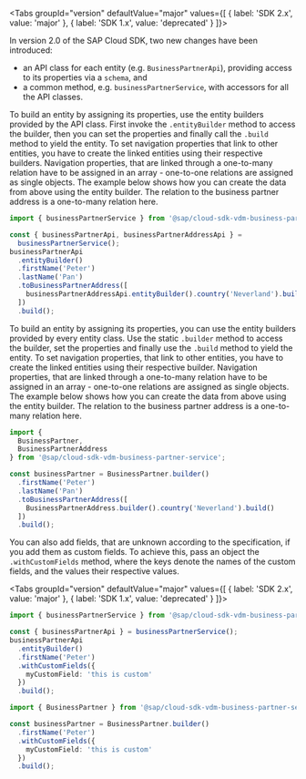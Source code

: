 
<Tabs groupId="version" defaultValue="major" values={[ { label: 'SDK 2.x', value: 'major' }, { label: 'SDK 1.x', value: 'deprecated' } ]}>
<TabItem value="major">

In version 2.0 of the SAP Cloud SDK, two new changes have been introduced:

- an API class for each entity (e.g. `BusinessPartnerApi`), providing access to its properties via a `schema`, and
- a common method, e.g. `businessPartnerService`, with accessors for all the API classes.

To build an entity by assigning its properties, use the entity builders provided by the API class.
First invoke the `.entityBuilder` method to access the builder, then you can set the properties and finally call the `.build` method to yield the entity.
To set navigation properties that link to other entities, you have to create the linked entities using their respective builders.
Navigation properties, that are linked through a one-to-many relation have to be assigned in an array - one-to-one relations are assigned as single objects.
The example below shows how you can create the data from above using the entity builder.
The relation to the business partner address is a one-to-many relation here.

```ts
import { businessPartnerService } from '@sap/cloud-sdk-vdm-business-partner-service';

const { businessPartnerApi, businessPartnerAddressApi } =
  businessPartnerService();
businessPartnerApi
  .entityBuilder()
  .firstName('Peter')
  .lastName('Pan')
  .toBusinessPartnerAddress([
    businessPartnerAddressApi.entityBuilder().country('Neverland').build()
  ])
  .build();
```

</TabItem>
<TabItem value="deprecated">

To build an entity by assigning its properties, you can use the entity builders provided by every entity class.
Use the static `.builder` method to access the builder, set the properties and finally use the `.build` method to yield the entity.
To set navigation properties, that link to other entities, you have to create the linked entities using their respective builder.
Navigation properties, that are linked through a one-to-many relation have to be assigned in an array - one-to-one relations are assigned as single objects.
The example below shows how you can create the data from above using the entity builder.
The relation to the business partner address is a one-to-many relation here.

```ts
import {
  BusinessPartner,
  BusinessPartnerAddress
} from '@sap/cloud-sdk-vdm-business-partner-service';

const businessPartner = BusinessPartner.builder()
  .firstName('Peter')
  .lastName('Pan')
  .toBusinessPartnerAddress([
    BusinessPartnerAddress.builder().country('Neverland').build()
  ])
  .build();
```

</TabItem>
</Tabs>

You can also add fields, that are unknown according to the specification, if you add them as custom fields.
To achieve this, pass an object the `.withCustomFields` method, where the keys denote the names of the custom fields, and the values their respective values.

<Tabs groupId="version" defaultValue="major" values={[ { label: 'SDK 2.x', value: 'major' }, { label: 'SDK 1.x', value: 'deprecated' } ]}>
<TabItem value="major">

```ts
import { businessPartnerService } from '@sap/cloud-sdk-vdm-business-partner-service';

const { businessPartnerApi } = businessPartnerService();
businessPartnerApi
  .entityBuilder()
  .firstName('Peter')
  .withCustomFields({
    myCustomField: 'this is custom'
  })
  .build();
```

</TabItem>
<TabItem value="deprecated">

```ts
import { BusinessPartner } from '@sap/cloud-sdk-vdm-business-partner-service';

const businessPartner = BusinessPartner.builder()
  .firstName('Peter')
  .withCustomFields({
    myCustomField: 'this is custom'
  })
  .build();
```

</TabItem>
</Tabs>
